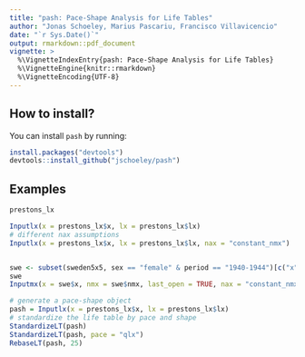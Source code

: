 ```yaml
---
title: "pash: Pace-Shape Analysis for Life Tables"
author: "Jonas Schoeley, Marius Pascariu, Francisco Villavicencio"
date: "`r Sys.Date()`"
output: rmarkdown::pdf_document
vignette: >
  %\VignetteIndexEntry{pash: Pace-Shape Analysis for Life Tables}
  %\VignetteEngine{knitr::rmarkdown}
  %\VignetteEncoding{UTF-8}
---
```


How to install?
---------------

You can install `pash` by running:

```r
install.packages("devtools")
devtools::install_github("jschoeley/pash")
```

Examples
--------

```r
prestons_lx

Inputlx(x = prestons_lx$x, lx = prestons_lx$lx)
# different nax assumptions
Inputlx(x = prestons_lx$x, lx = prestons_lx$lx, nax = "constant_nmx")


swe <- subset(sweden5x5, sex == "female" & period == "1940-1944")[c("x", "nmx")]
swe
Inputmx(x = swe$x, nmx = swe$nmx, last_open = TRUE, nax = "constant_nmx")

# generate a pace-shape object
pash = Inputlx(x = prestons_lx$x, lx = prestons_lx$lx)
# standardize the life table by pace and shape
StandardizeLT(pash)
StandardizeLT(pash, pace = "qlx")
RebaseLT(pash, 25)
```
